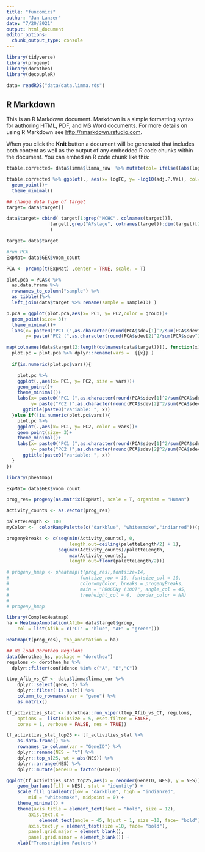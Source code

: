 ```yaml
---
title: "funcomics"
author: "Jan Lanzer"
date: "7/20/2021"
output: html_document
editor_options: 
  chunk_output_type: console
---
```


```r
library(tidyverse)
library(progeny)
library(dorothea)
library(decoupleR)

data= readRDS("data/data.limma.rds")
```

## R Markdown

This is an R Markdown document. Markdown is a simple formatting syntax for authoring HTML, PDF, and MS Word documents. For more details on using R Markdown see <http://rmarkdown.rstudio.com>.

When you click the **Knit** button a document will be generated that includes both content as well as the output of any embedded R code chunks within the document. You can embed an R code chunk like this:

```r
ttable.corrected= data$limma$limma_raw  %>% mutate(col= ifelse((abs(logFC) > 1.5) & (adj.P.Val< 0.05), "sig", "not.sig"))

ttable.corrected %>% ggplot(., aes(x= logFC, y= -log10(adj.P.Val), col= col))+
  geom_point()+
  theme_minimal()
```

```r
## change data type of target
target= data$target[]

data$target= cbind( target[1:grep("MCHC", colnames(target))],
                target[,grep("AFstage", colnames(target)):dim(target)[2]] %>% mutate_all(as.factor)
                )

target= data$target

#run PCA
ExpMat= data$GEX$voom_count

PCA <- prcomp(t(ExpMat) ,center = TRUE, scale. = T)

plot.pca = PCA$x %>%
  as.data.frame %>% 
  rownames_to_column("sample") %>% 
  as_tibble()%>% 
  left_join(data$target %>% rename(sample = sampleID) )

p.pca = ggplot(plot.pca,aes(x= PC1, y= PC2,color = group))+
  geom_point(size= 3)+
  theme_minimal()+ 
  labs(x= paste0("PC1 (",as.character(round(PCA$sdev[1]^2/sum(PCA$sdev^2)*100)),"%)"),
       y= paste("PC2 (",as.character(round(PCA$sdev[2]^2/sum(PCA$sdev^2)*100)),"%)"))

map(colnames(data$target[2:length(colnames(data$target))]), function(x){
  plot.pc = plot.pca %>% dplyr::rename(vars =  {{x}} ) 
  
  if(is.numeric(plot.pc$vars)){

    plot.pc %>%
    ggplot(.,aes(x= PC1, y= PC2, size = vars))+
    geom_point()+
    theme_minimal()+
    labs(x= paste0("PC1 (",as.character(round(PCA$sdev[1]^2/sum(PCA$sdev^2)*100)),"%)"),
         y= paste("PC2 (",as.character(round(PCA$sdev[2]^2/sum(PCA$sdev^2)*100)),"%)"))+
      ggtitle(paste0("variable: ", x))
  }else if(!is.numeric(plot.pc$vars)){
    plot.pc %>%
    ggplot(.,aes(x= PC1, y= PC2, color = vars))+
    geom_point(size= 3)+
    theme_minimal()+
    labs(x= paste0("PC1 (",as.character(round(PCA$sdev[1]^2/sum(PCA$sdev^2)*100)),"%)"),
         y= paste("PC2 (",as.character(round(PCA$sdev[2]^2/sum(PCA$sdev^2)*100)),"%)"))+
      ggtitle(paste0("variable: ", x))
  }
})

```

```r
library(pheatmap)

ExpMat= data$GEX$voom_count

prog_res= progeny(as.matrix(ExpMat), scale = T, organism = "Human")

Activity_counts <- as.vector(prog_res)

paletteLength <- 100
myColor <-  colorRampPalette(c("darkblue", "whitesmoke","indianred"))(paletteLength)

progenyBreaks <- c(seq(min(Activity_counts), 0, 
                       length.out=ceiling(paletteLength/2) + 1),
                   seq(max(Activity_counts)/paletteLength, 
                       max(Activity_counts), 
                       length.out=floor(paletteLength/2)))

# progeny_hmap <- pheatmap(t(prog_res),fontsize=14, 
#                          fontsize_row = 10, fontsize_col = 10, 
#                          color=myColor, breaks = progenyBreaks, 
#                          main = "PROGENy (100)", angle_col = 45,
#                          treeheight_col = 0,  border_color = NA)
# 
# progeny_hmap

library(ComplexHeatmap)
ha = HeatmapAnnotation(Afib= data$target$group,
    col = list(Afib = c("CT" = "blue", "AF" = "green")))

Heatmap(t(prog_res), top_annotation = ha)

```

```r

## We load Dorothea Regulons
data(dorothea_hs, package = "dorothea")
regulons <- dorothea_hs %>%
  dplyr::filter(confidence %in% c("A", "B","C"))

ttop_Afib_vs_CT <- data$limma$limma_cor %>% 
    dplyr::select(gene, t) %>% 
    dplyr::filter(!is.na(t)) %>% 
    column_to_rownames(var = "gene") %>%
    as.matrix()

tf_activities_stat <- dorothea::run_viper(ttop_Afib_vs_CT, regulons,
    options =  list(minsize = 5, eset.filter = FALSE, 
    cores = 1, verbose = FALSE, nes = TRUE))

tf_activities_stat_top25 <- tf_activities_stat %>%
    as.data.frame() %>% 
    rownames_to_column(var = "GeneID") %>%
    dplyr::rename(NES = "t") %>%
    dplyr::top_n(25, wt = abs(NES)) %>%
    dplyr::arrange(NES) %>% 
    dplyr::mutate(GeneID = factor(GeneID))

ggplot(tf_activities_stat_top25,aes(x = reorder(GeneID, NES), y = NES)) + 
    geom_bar(aes(fill = NES), stat = "identity") +
    scale_fill_gradient2(low = "darkblue", high = "indianred", 
        mid = "whitesmoke", midpoint = 0) + 
    theme_minimal() +
    theme(axis.title = element_text(face = "bold", size = 12),
        axis.text.x = 
            element_text(angle = 45, hjust = 1, size =10, face= "bold"),
        axis.text.y = element_text(size =10, face= "bold"),
        panel.grid.major = element_blank(), 
        panel.grid.minor = element_blank()) +
    xlab("Transcription Factors")

```

```r

```

